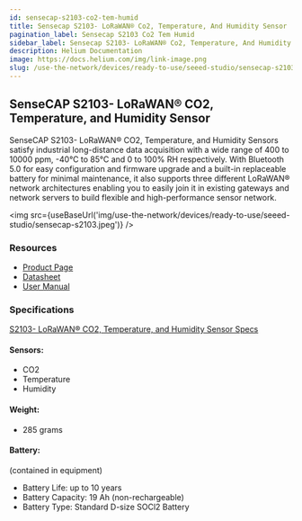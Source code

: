```yaml
---
id: sensecap-s2103-co2-tem-humid
title: Sensecap S2103- LoRaWAN® Co2, Temperature, And Humidity Sensor
pagination_label: Sensecap S2103 Co2 Tem Humid
sidebar_label: Sensecap S2103- LoRaWAN® Co2, Temperature, And Humidity Sensor
description: Helium Documentation
image: https://docs.helium.com/img/link-image.png
slug: /use-the-network/devices/ready-to-use/seeed-studio/sensecap-s2103-co2-tem-humid
---
```



## SenseCAP S2103- LoRaWAN® CO2, Temperature, and Humidity Sensor

SenseCAP S2103- LoRaWAN® CO2, Temperature, and Humidity Sensors satisfy industrial long-distance
data acquisition with a wide range of 400 to 10000 ppm, -40°C to 85°C and 0 to 100% RH respectively.
With Bluetooth 5.0 for easy configuration and firmware upgrade and a built-in replaceable battery
for minimal maintenance, it also supports three different LoRaWAN® network architectures enabling
you to easily join it in existing gateways and network servers to build flexible and
high-performance sensor network.

<img
  src={useBaseUrl('img/use-the-network/devices/ready-to-use/seeed-studio/sensecap-s2103.jpeg')}
/>

### Resources

- [Product Page](https://www.seeedstudio.com/SenseCAP-S2103-LoRaWAN-CO2-Temperature-and-Humidity-Sensor-p-5356.html)
- [Datasheet](https://drive.google.com/file/d/1HfZMCDgKOhgWbJDyBI8cY4T2JVEOh9fF/view?usp=sharing)
- [User Manual](https://drive.google.com/file/d/1Jq9Nigpjzda6mw9a20I6FHBEfS25PdAA/view?usp=sharing)

### Specifications

[S2103- LoRaWAN® CO2, Temperature, and Humidity Sensor Specs](https://drive.google.com/file/d/1HfZMCDgKOhgWbJDyBI8cY4T2JVEOh9fF/view)

#### Sensors:

- CO2
- Temperature
- Humidity

#### Weight:

- 285 grams

#### Battery:

(contained in equipment)

- Battery Life: up to 10 years
- Battery Capacity: 19 Ah (non-rechargeable)
- Battery Type: Standard D-size SOCl2 Battery
